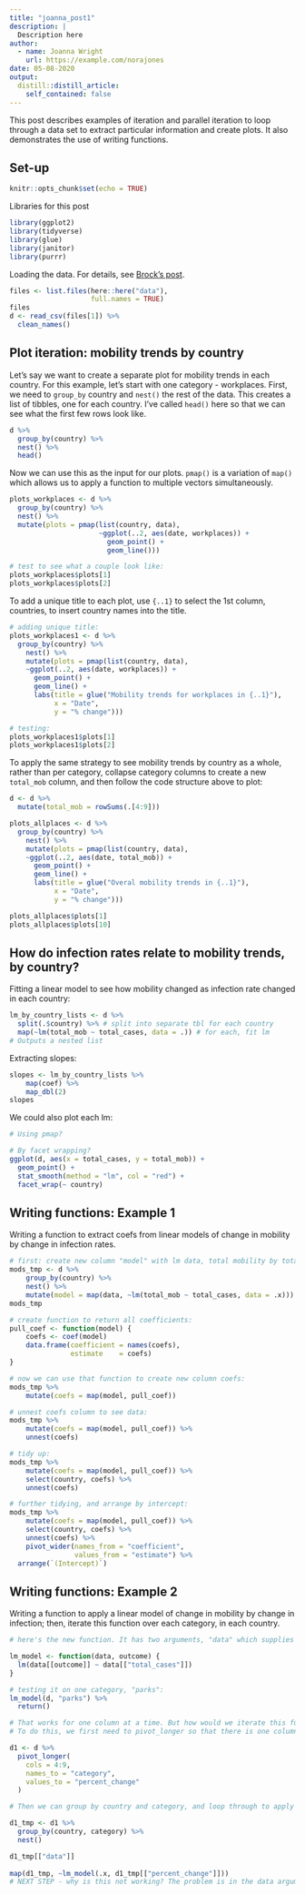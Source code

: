 ```yaml
---
title: "joanna_post1"
description: |
  Description here
author:
  - name: Joanna Wright
    url: https://example.com/norajones
date: 05-08-2020
output:
  distill::distill_article:
    self_contained: false
---
```


This post describes examples of iteration and parallel iteration to loop through a data set to extract particular information and create plots. It also demonstrates the use of writing functions.

## Set-up

```r
knitr::opts_chunk$set(echo = TRUE)

```

<aside>
Libraries for this post
</aside>
```r
library(ggplot2)
library(tidyverse)
library(glue)
library(janitor)
library(purrr)
```


Loading the data. For details, see [Brock's post](link here).

```r

files <- list.files(here::here("data"),
                    full.names = TRUE)
files
d <- read_csv(files[1]) %>%
  clean_names()

```

## Plot iteration: mobility trends by country 

Let's say we want to create a separate plot for mobility trends in each country. For this example, let's start with one category - workplaces. First, we need to `group_by` country and `nest()` the rest of the data. This creates a list of tibbles, one for each country. I've called `head()` here so that we can see what the first few rows look like. 

```r
d %>%
  group_by(country) %>% 
  nest() %>%
  head()
```

Now we can use this as the input for our plots. `pmap()` is a variation of `map()` which allows us to apply a function to multiple vectors simultaneously.

```r
plots_workplaces <- d %>%
  group_by(country) %>% 
  nest() %>% 
  mutate(plots = pmap(list(country, data),  
                      ~ggplot(..2, aes(date, workplaces)) +
                        geom_point() + 
                        geom_line()))

# test to see what a couple look like:
plots_workplaces$plots[1]
plots_workplaces$plots[2]
```

To add a unique title to each plot, use `{..1}` to select the 1st column, countries, to insert country names into the title. 

```r
# adding unique title: 
plots_workplaces1 <- d %>%
  group_by(country) %>% 
    nest() %>%
    mutate(plots = pmap(list(country, data),
    ~ggplot(..2, aes(date, workplaces)) +
      geom_point() + 
      geom_line() + 
      labs(title = glue("Mobility trends for workplaces in {..1}"),
           x = "Date", 
           y = "% change")))

# testing: 
plots_workplaces1$plots[1]
plots_workplaces1$plots[2]
```

To apply the same strategy to see mobility trends by country as a whole, rather than per category, collapse category columns to create a new `total_mob` column, and then follow the code structure above to plot: 

```r
d <- d %>%
  mutate(total_mob = rowSums(.[4:9]))

plots_allplaces <- d %>%
  group_by(country) %>% 
    nest() %>%
    mutate(plots = pmap(list(country, data),
    ~ggplot(..2, aes(date, total_mob)) +
      geom_point() + 
      geom_line() + 
      labs(title = glue("Overal mobility trends in {..1}"),
           x = "Date", 
           y = "% change")))

plots_allplaces$plots[1]
plots_allplaces$plots[10]
```

## How do infection rates relate to mobility trends, by country?   
Fitting a linear model to see how mobility changed as infection rate changed in each country: 

```r
lm_by_country_lists <- d %>% 
  split(.$country) %>% # split into separate tbl for each country
  map(~lm(total_mob ~ total_cases, data = .)) # for each, fit lm
# Outputs a nested list
```

Extracting slopes: 

```r
slopes <- lm_by_country_lists %>%
    map(coef) %>%
    map_dbl(2)
slopes
```

We could also plot each lm: 

```r
 
# Using pmap? 

# By facet wrapping?   
ggplot(d, aes(x = total_cases, y = total_mob)) + 
  geom_point() +
  stat_smooth(method = "lm", col = "red") +
  facet_wrap(~ country)

```

## Writing functions: Example 1
Writing a function to extract coefs from linear models of change in mobility by change in infection rates. 
```r

# first: create new column "model" with lm data, total mobility by total cases 
mods_tmp <- d %>%
    group_by(country) %>%
    nest() %>%
    mutate(model = map(data, ~lm(total_mob ~ total_cases, data = .x)))
mods_tmp

# create function to return all coefficients: 
pull_coef <- function(model) {
    coefs <- coef(model)
    data.frame(coefficient = names(coefs),
               estimate    = coefs)
}

# now we can use that function to create new column coefs:  
mods_tmp %>%
    mutate(coefs = map(model, pull_coef))

# unnest coefs column to see data: 
mods_tmp %>%
    mutate(coefs = map(model, pull_coef)) %>%
    unnest(coefs)

# tidy up: 
mods_tmp %>%
    mutate(coefs = map(model, pull_coef)) %>%
    select(country, coefs) %>%
    unnest(coefs)

# further tidying, and arrange by intercept: 
mods_tmp %>%
    mutate(coefs = map(model, pull_coef)) %>%
    select(country, coefs) %>%
    unnest(coefs) %>%
    pivot_wider(names_from = "coefficient", 
                values_from = "estimate") %>% 
  arrange(`(Intercept)`)

```

## Writing functions: Example 2
Writing a function to apply a linear model of change in mobility by change in infection; then, iterate this function over each category, in each country.  

```r

# here's the new function. It has two arguments, "data" which supplies the dataset, and "outcome", which species the column of interest. In the body of the function, data[[outcome]] is a placeholder - we will specify which outcome we are interested in investigating in this regression.

lm_model <- function(data, outcome) {
  lm(data[[outcome]] ~ data[["total_cases"]])
}

# testing it on one category, "parks": 
lm_model(d, "parks") %>% 
  return()

# That works for one column at a time. But how would we iterate this function over all categories, in all countries? 
# To do this, we first need to pivot_longer so that there is one column for categories, and one for percent_change.

d1 <- d %>%
  pivot_longer(
    cols = 4:9,
    names_to = "category",
    values_to = "percent_change"
  )

# Then we can group by country and category, and loop through to apply the lm_model() function: 

d1_tmp <- d1 %>%
  group_by(country, category) %>%
  nest()

d1_tmp[["data"]]
 
map(d1_tmp, ~lm_model(.x, d1_tmp[["percent_change"]]))
# NEXT STEP - why is this not working? The problem is in the data argument... .x is not working 


```






